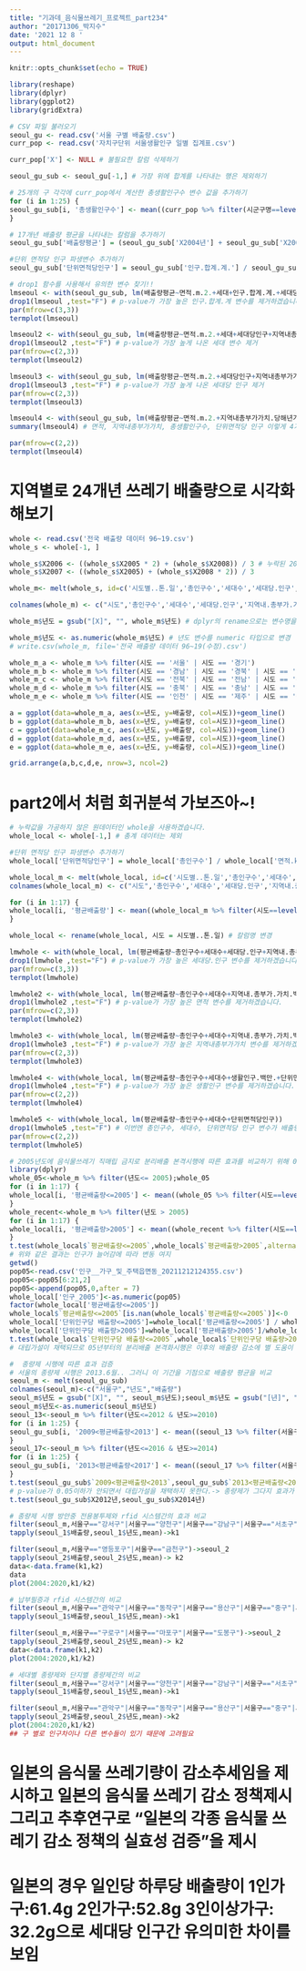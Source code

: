 ---
title: "기과데_음식물쓰레기_프로젝트_part234"
author: "20171306_박지수"
date: '2021 12 8 '
output: html_document
---

```{r setup, include=FALSE}
knitr::opts_chunk$set(echo = TRUE)
```
```{r}
library(reshape)
library(dplyr)
library(ggplot2)
library(gridExtra)

# CSV 파일 불러오기
seoul_gu <- read.csv('서울 구별 배출량.csv')
curr_pop <- read.csv('자치구단위 서울생활인구 일별 집계표.csv')

curr_pop['X'] <- NULL # 불필요한 칼럼 삭제하기

seoul_gu_sub <- seoul_gu[-1,] # 가장 위에 합계를 나타내는 행은 제외하기

# 25개의 구 각각에 curr_pop에서 계산한 총생활인구수 변수 값을 추가하기
for (i in 1:25) {
seoul_gu_sub[i, '총생활인구수'] <- mean((curr_pop %>% filter(시군구명==levels(factor(curr_pop$시군구명))[i]))$총생활인구수)
}


```


```{r}
# 17개년 배출량 평균을 나타내는 칼럼을 추가하기
seoul_gu_sub['배출량평균'] = (seoul_gu_sub['X2004년'] + seoul_gu_sub['X2005년'] + seoul_gu_sub['X2006년'] + seoul_gu_sub['X2007년'] + seoul_gu_sub['X2008년'] + seoul_gu_sub['X2009년'] + seoul_gu_sub['X2010년'] + seoul_gu_sub['X2011년'] +seoul_gu_sub['X2012년'] + seoul_gu_sub['X2013년'] + seoul_gu_sub['X2014년'] +seoul_gu_sub['X2015년'] +seoul_gu_sub['X2016년'] + seoul_gu_sub['X2017년'] + seoul_gu_sub['X2018년'] + seoul_gu_sub['X2019년'] +seoul_gu_sub['X2020년'])/17

#단위 면적당 인구 파생변수 추가하기
seoul_gu_sub['단위면적당인구'] = seoul_gu_sub['인구.합계.계.'] / seoul_gu_sub['면적.m.2.']

# drop1 함수를 사용해서 유의한 변수 찾기!!
lmseoul <- with(seoul_gu_sub, lm(배출량평균~면적.m.2.+세대+인구.합계.계.+세대당인구+지역내총부가가치.당해년가격.+총생활인구수+단위면적당인구))
drop1(lmseoul ,test="F") # p-value가 가장 높은 인구.합계.계 변수를 제거하겠습니다.
par(mfrow=c(3,3))
termplot(lmseoul)

lmseoul2 <- with(seoul_gu_sub, lm(배출량평균~면적.m.2.+세대+세대당인구+지역내총부가가치.당해년가격.+총생활인구수+단위면적당인구))
drop1(lmseoul2 ,test="F") # p-value가 가장 높게 나온 세대 변수 제거
par(mfrow=c(2,3))
termplot(lmseoul2)

lmseoul3 <- with(seoul_gu_sub, lm(배출량평균~면적.m.2.+세대당인구+지역내총부가가치.당해년가격.+총생활인구수+단위면적당인구)) 
drop1(lmseoul3 ,test="F") # p-value가 가장 높게 나온 세대당 인구 제거
par(mfrow=c(2,3))
termplot(lmseoul3)

lmseoul4 <- with(seoul_gu_sub, lm(배출량평균~면적.m.2.+지역내총부가가치.당해년가격.+총생활인구수+단위면적당인구))
summary(lmseoul4) # 면적, 지역내총부가가치, 총생활인구수, 단위면적당 인구 이렇게 4가지 변수가 유의미한 것으로 판별할 수 있다.

par(mfrow=c(2,2))
termplot(lmseoul4)
```


# 지역별로 24개년 쓰레기 배출량으로 시각화해보기
```{r}


whole <- read.csv('전국 배출량 데이터 96~19.csv')
whole_s <- whole[-1, ]

whole_s$X2006 <- ((whole_s$X2005 * 2) + (whole_s$X2008)) / 3 # 누락된 2006,07년 데이터는 2005년과 08년도의 3등분한 값으로 각각 대체하겠습니다.
whole_s$X2007 <- ((whole_s$X2005) + (whole_s$X2008 * 2)) / 3

whole_m<- melt(whole_s, id=c('시도별..톤.일','총인구수','세대수','세대당.인구', '지역내.총부가.가치.백만원.','면적.km.2.','생활인구.백만.'))

colnames(whole_m) <- c("시도",'총인구수','세대수','세대당.인구','지역내.총부가.가치.백만원.','면적.km.2.','생활인구.백만.','년도','배출량')

whole_m$년도 = gsub("[X]", "", whole_m$년도) # dplyr의 rename으로는 변수명을 숫자로 변경이 불가하여, melt함수를 사용하여 년도 데이터를 행으로 보낸 뒤, gsub을 사용하여 값을 대체하였습니다.

whole_m$년도 <- as.numeric(whole_m$년도) # 년도 변수를 numeric 타입으로 변경
# write.csv(whole_m, file='전국 배출량 데이터 96~19(수정).csv')

whole_m_a <- whole_m %>% filter(시도 == '서울' | 시도 == '경기')
whole_m_b <- whole_m %>% filter(시도 == '경남' | 시도 == '경북' | 시도 == '대구')
whole_m_c <- whole_m %>% filter(시도 == '전북' | 시도 == '전남' | 시도 == '부산' | 시도 == '광주')
whole_m_d <- whole_m %>% filter(시도 == '충북' | 시도 == '충남' | 시도 == '강원' | 시도 == '대전')
whole_m_e <- whole_m %>% filter(시도 == '인천' | 시도 == '제주' | 시도 == '울산' | 시도 == '세종')

a = ggplot(data=whole_m_a, aes(x=년도, y=배출량, col=시도))+geom_line()
b = ggplot(data=whole_m_b, aes(x=년도, y=배출량, col=시도))+geom_line()
c = ggplot(data=whole_m_c, aes(x=년도, y=배출량, col=시도))+geom_line()
d = ggplot(data=whole_m_d, aes(x=년도, y=배출량, col=시도))+geom_line()
e = ggplot(data=whole_m_e, aes(x=년도, y=배출량, col=시도))+geom_line()

grid.arrange(a,b,c,d,e, nrow=3, ncol=2)
```
# part2에서 처럼 회귀분석 가보즈아~!
```{r}
# 누락값을 가공하지 않은 원데이터인 whole을 사용하겠습니다.
whole_local <- whole[-1,] # 총계 데이터는 제외

#단위 면적당 인구 파생변수 추가하기
whole_local['단위면적당인구'] = whole_local['총인구수'] / whole_local['면적.km.2.']

whole_local_m <- melt(whole_local, id=c('시도별..톤.일','총인구수','세대수','세대당.인구','지역내.총부가.가치.백만원.','면적.km.2.','생활인구.백만.','단위면적당인구'))
colnames(whole_local_m) <- c("시도",'총인구수','세대수','세대당.인구','지역내.총부가.가치.백만원.','면적.km.2.','생활인구.백만.','단위면적당인구','년도','배출량')

for (i in 1:17) {
whole_local[i, '평균배출량'] <- mean((whole_local_m %>% filter(시도==levels(factor(whole_local_m$시도, levels=c("서울","부산","대구","인천","광주","대전","울산","세종","경기","강원","충북","충남","전북","전남","경북","경남","제주")))[i]))$배출량, na.rm=T)
}

whole_local <- rename(whole_local, 시도 = 시도별..톤.일) # 칼럼명 변경

lmwhole <- with(whole_local, lm(평균배출량~총인구수+세대수+세대당.인구+지역내.총부가.가치.백만원.+면적.km.2.+생활인구.백만.+단위면적당인구))
drop1(lmwhole ,test="F") # p-value가 가장 높은 세대당.인구 변수를 제거하겠습니다.
par(mfrow=c(3,3))
termplot(lmwhole)

lmwhole2 <- with(whole_local, lm(평균배출량~총인구수+세대수+지역내.총부가.가치.백만원.+면적.km.2.+생활인구.백만.+단위면적당인구))
drop1(lmwhole2 ,test="F") # p-value가 가장 높은 면적 변수를 제거하겠습니다.
par(mfrow=c(2,3))
termplot(lmwhole2)

lmwhole3 <- with(whole_local, lm(평균배출량~총인구수+세대수+지역내.총부가.가치.백만원.+생활인구.백만.+단위면적당인구))
drop1(lmwhole3 ,test="F") # p-value가 가장 높은 지역내총부가가치 변수를 제거하겠습니다.
par(mfrow=c(2,3))
termplot(lmwhole3)

lmwhole4 <- with(whole_local, lm(평균배출량~총인구수+세대수+생활인구.백만.+단위면적당인구))
drop1(lmwhole4 ,test="F") # p-value가 가장 높은 생활인구 변수를 제거하겠습니다.
par(mfrow=c(2,2))
termplot(lmwhole4)

lmwhole5 <- with(whole_local, lm(평균배출량~총인구수+세대수+단위면적당인구))
drop1(lmwhole5 ,test="F") # 이번엔 총인구수, 세대수, 단위면적당 인구 변수가 배출량에 유의한 변수로 해석할 수 있습니다.
par(mfrow=c(2,2))
termplot(lmwhole5)
```
```{r}
# 2005년도에 음식물쓰레기 직매립 금지로 분리배출 본격시행에 따른 효과를 비교하기 위해 05년도 이전과 이후의 음식물 쓰레기 배출량 평균을 비교
library(dplyr)
whole_05<-whole_m %>% filter(년도<= 2005);whole_05
for (i in 1:17) {
whole_local[i, '평균배출량<=2005'] <- mean((whole_05 %>% filter(시도==levels(factor(whole_05$시도, levels=c("서울","부산","대구","인천","광주","대전","울산","세종","경기","강원","충북","충남","전북","전남","경북","경남","제주")))[i]))$배출량, na.rm=T);whole_local
}
whole_recent<-whole_m %>% filter(년도 > 2005)
for (i in 1:17) {
whole_local[i, '평균배출량>2005'] <- mean((whole_recent %>% filter(시도==levels(factor(whole_recent$시도, levels=c("서울","부산","대구","인천","광주","대전","울산","세종","경기","강원","충북","충남","전북","전남","경북","경남","제주")))[i]))$배출량, na.rm=T);whole_local
}
t.test(whole_local$`평균배출량<=2005`,whole_local$`평균배출량>2005`,alternative="greater")
# 위와 같은 결과는 인구가 늘어감에 따라 변동 여지
getwd()
pop05<-read.csv('인구__가구_및_주택읍면동_20211212124355.csv')
pop05<-pop05[6:21,2]
pop05<-append(pop05,0,after = 7)
whole_local['인구_2005']<-as.numeric(pop05)
factor(whole_local['평균배출량<=2005'])
whole_local$`평균배출량<=2005`[is.nan(whole_local$`평균배출량<=2005`)]<-0
whole_local['단위인구당 배출량<=2005']=whole_local['평균배출량<=2005'] / whole_local['인구_2005']
whole_local['단위인구당 배출량>2005']=whole_local['평균배출량>2005']/whole_local['총인구수']
t.test(whole_local$`단위인구당 배출량<=2005`,whole_local$`단위인구당 배출량>2005`,alternative="less")
# 대립가설이 채택되므로 05년부터의 분리배출 본격화시행은 이후의 배출량 감소에 별 도움이 되지 못했다.
```
```{r}
#  종량제 시행에 따른 효과 검증
# 서울의 종량제 시행은 2013.6월.. 그러니 이 기간을 기점으로 배출량 평균을 비교
seoul_m <- melt(seoul_gu_sub)
colnames(seoul_m)<-c("서울구","년도","배출량")
seoul_m$년도 = gsub("[X]", "", seoul_m$년도);seoul_m$년도 = gsub("[년]", "", seoul_m$년도)
seoul_m$년도<-as.numeric(seoul_m$년도)
seoul_13<-seoul_m %>% filter(년도<=2012 & 년도>=2010)
for (i in 1:25) {
seoul_gu_sub[i, '2009<평균배출량<2013'] <- mean((seoul_13 %>% filter(서울구==levels(factor(seoul_13$서울구, levels=c("강남구","강동구","강북구","강서구","관악구","광진구","구로구","금천구","노원구","도봉구","동대문구","동작구","마포구","서대문구","서초구","성동구","성북구","송파구","양천구","영등포구","용산구","은평구","종로구","중구","중랑구")))[i]))$배출량, na.rm=T);seoul_gu_sub
}
seoul_17<-seoul_m %>% filter(년도<=2016 & 년도>=2014)
for (i in 1:25) {
seoul_gu_sub[i, '2013<평균배출량<2017'] <- mean((seoul_17 %>% filter(서울구==levels(factor(seoul_17$서울구, levels=c("강남구","강동구","강북구","강서구","관악구","광진구","구로구","금천구","노원구","도봉구","동대문구","동작구","마포구","서대문구","서초구","성동구","성북구","송파구","양천구","영등포구","용산구","은평구","종로구","중구","중랑구")))[i]))$배출량, na.rm=T);seoul_gu_sub
}
t.test(seoul_gu_sub$`2009<평균배출량<2013`,seoul_gu_sub$`2013<평균배출량<2017`,alternative="greater")
# p-value가 0.05이하가 안되면서 대립가설을 채택하지 못한다.-> 종량제가 그다지 효과가 없다?
t.test(seoul_gu_sub$X2012년,seoul_gu_sub$X2014년)
```
```{r}
# 종량제 시행 방안중 전용봉투제와 rfid 시스템간의 효과 비교
filter(seoul_m,서울구=="강서구"|서울구=="양천구"|서울구=="강남구"|서울구=="서초구"|서울구=="종로구" )->seoul_1
tapply(seoul_1$배출량,seoul_1$년도,mean)->k1

filter(seoul_m,서울구=="영등포구"|서울구=="금천구")->seoul_2
tapply(seoul_2$배출량,seoul_2$년도,mean)-> k2
data<-data.frame(k1,k2)
data
plot(2004:2020,k1/k2)

# 납부필증과 rfid 시스템간의 비교
filter(seoul_m,서울구=="관악구"|서울구=="동작구"|서울구=="용산구"|서울구=="중구"|서울구=="성동구"|서울구=="광진구"|서울구=="동대문구"|서울구=="중랑구"|서울구=="성북구"|서울구=="강북구"|서울구=="노원구"|서울구=="은평구"|서울구=="서대문구"|서울구=="송파구"|서울구=="강동구" )->seoul_1
tapply(seoul_1$배출량,seoul_1$년도,mean)->k1

filter(seoul_m,서울구=="구로구"|서울구=="마포구"|서울구=="도봉구")->seoul_2
tapply(seoul_2$배출량,seoul_2$년도,mean)-> k2
data<-data.frame(k1,k2)
plot(2004:2020,k1/k2)

# 세대별 종량제와 단지별 종량제간의 비교
filter(seoul_m,서울구=="강서구"|서울구=="양천구"|서울구=="강남구"|서울구=="서초구"|서울구=="종로구"|서울구=="영등포구"|서울구=="금천구" )->seoul_1
tapply(seoul_1$배출량,seoul_1$년도,mean)->k1

filter(seoul_m,서울구=="관악구"|서울구=="동작구"|서울구=="용산구"|서울구=="중구"|서울구=="성동구"|서울구=="광진구"|서울구=="동대문구"|서울구=="중랑구"|서울구=="성북구"|서울구=="강북구"|서울구=="노원구"|서울구=="은평구"|서울구=="서대문구"|서울구=="송파구"|서울구=="강동구"|서울구=="구로구"|서울구=="마포구"|서울구=="도봉구" )->seoul_2
tapply(seoul_2$배출량,seoul_2$년도,mean)->k2
plot(2004:2020,k1/k2)
## 구 별로 인구차이나 다른 변수들이 있기 때문에 고려필요
```
# 일본의 음식물 쓰레기량이 감소추세임을 제시하고 일본의 음식물 쓰레기 감소 정책제시 그리고 추후연구로 "일본의 각종 음식물 쓰레기 감소 정책의 실효성 검증"을 제시

# 일본의 경우 일인당 하루당 배출량이 1인가구:61.4g 2인가구:52.8g 3인이상가구: 32.2g으로 세대당 인구간 유의미한 차이를 보임


